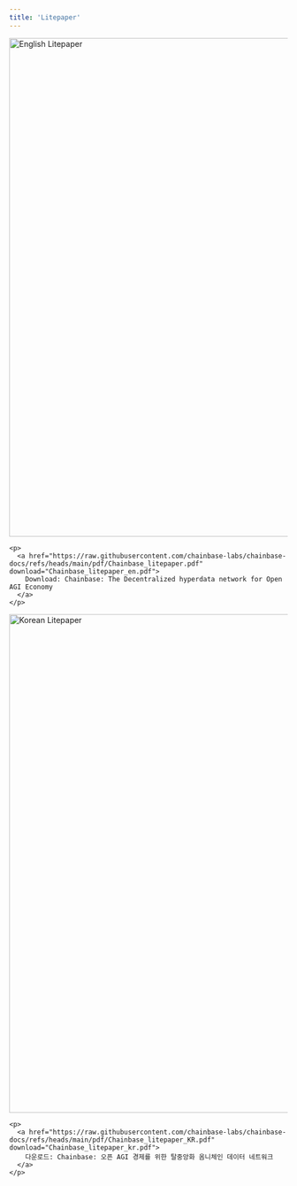 ```yaml
---
title: 'Litepaper'
---
```


<Tabs>
  <Tab title="English">
    <a href="https://github.com/chainbase-labs/chainbase-docs/blob/main/pdf/Chainbase_litepaper.pdf" target="_blank">
      <img src="../images/chainbase_litepaper.jpg" alt="English Litepaper" width="700" height="900" />
    </a>

    <p>
      <a href="https://raw.githubusercontent.com/chainbase-labs/chainbase-docs/refs/heads/main/pdf/Chainbase_litepaper.pdf" download="Chainbase_litepaper_en.pdf">
        Download: Chainbase: The Decentralized hyperdata network for Open AGI Economy
      </a>
    </p>
  </Tab>
  <Tab title="한국어">
    <a href="https://github.com/chainbase-labs/chainbase-docs/blob/main/pdf/Chainbase_litepaper_KR.pdf" target="_blank">
      <img src="../images/chainbase_litepaper_kr.jpg" alt="Korean Litepaper" width="700" height="900" />
    </a>

    <p>
      <a href="https://raw.githubusercontent.com/chainbase-labs/chainbase-docs/refs/heads/main/pdf/Chainbase_litepaper_KR.pdf" download="Chainbase_litepaper_kr.pdf">
        다운로드: Chainbase: 오픈 AGI 경제를 위한 탈중앙화 옴니체인 데이터 네트워크
      </a>
    </p>
  </Tab>
</Tabs>